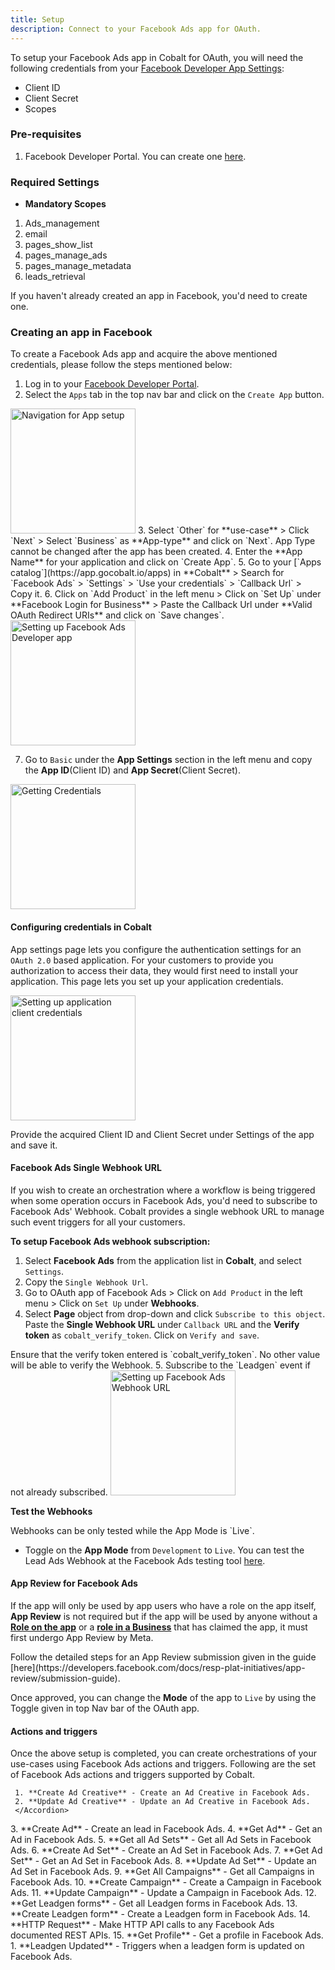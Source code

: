 ```yaml
---
title: Setup
description: Connect to your Facebook Ads app for OAuth.
---
```


To setup your Facebook Ads app in Cobalt for OAuth, you will need the following credentials from your [Facebook Developer App Settings](https://developers.facebook.com/apps/):
- Client ID
- Client Secret 
- Scopes

### Pre-requisites

1. Facebook Developer Portal. You can create one [here](https://www.facebook.com/r.php?next=https%3A%2F%2Fdevelopers.facebook.com%2Fapps%2F&locale=en_GB&display=page).

### Required Settings

* **Mandatory Scopes** 
1. Ads_management
2. email
3. pages_show_list
4. pages_manage_ads
5. pages_manage_metadata
6. leads_retrieval

<Info>If you haven't already created an app in Facebook, you'd need to create one.</Info>

### Creating an app in Facebook

To create a Facebook Ads app and acquire the above mentioned credentials, please follow the steps mentioned below:

1. Log in to your [Facebook Developer Portal](https://developers.facebook.com/apps/).
2. Select the `Apps` tab in the top nav bar and click on the `Create App` button.
<img height="200" src="/images/fb_ads/fb_navigation.png" alt="Navigation for App setup"/>
3. Select `Other` for **use-case** > Click `Next` > Select `Business` as **App-type** and click on `Next`.
<Warning> App Type cannot be changed after the app has been created.</Warning>
4. Enter the **App Name** for your application and click on `Create App`.
5. Go to your [`Apps catalog`](https://app.gocobalt.io/apps) in **Cobalt** > Search for `Facebook Ads` > `Settings` > `Use your credentials` > `Callback Url` > Copy it.
6. Click on `Add Product` in the left menu > Click on `Set Up` under **Facebook Login for Business** > Paste the Callback Url under **Valid OAuth Redirect URIs** and click on `Save changes`.
<img height="200" src="/images/fb_ads/fb_config.png" alt="Setting up Facebook Ads Developer app"/>

7. Go to `Basic` under the **App Settings** section in the left menu and copy the **App ID**(Client ID) and **App Secret**(Client Secret).
<img height="200" src="/images/fb_ads/fb_credentials.png" alt="Getting Credentials"/>

#### Configuring credentials in Cobalt
App settings page lets you configure the authentication settings for an `OAuth 2.0` based application. For your customers to provide you authorization to access their data,
they would first need to install your application. This page lets you set up your application credentials.

<img height="200" src="/images/fb_ads/fb_cobalt.png" alt="Setting up application client credentials"/>

Provide the acquired Client ID and Client Secret under Settings of the app and save it.

#### Facebook Ads Single Webhook URL
If you wish to create an orchestration where a workflow is being triggered when some operation occurs in Facebook Ads, you'd need to subscribe to Facebook Ads' Webhook. Cobalt provides
a single webhook URL to manage such event triggers for all your customers.

**To setup Facebook Ads webhook subscription:**

1. Select **Facebook Ads** from the application list in **Cobalt**, and select `Settings`.
2. Copy the `Single Webhook Url`.
3. Go to OAuth app of Facebook Ads > Click on `Add Product` in the left menu > Click on `Set Up` under **Webhooks**. 
4. Select **Page** object from drop-down and click `Subscribe to this object`. Paste the **Single Webhook URL** under `Callback URL` and the **Verify token** as `cobalt_verify_token`. Click on `Verify and save`.
<Note>
Ensure that the verify token entered is `cobalt_verify_token`. No other value will be able to verify the Webhook.
</Note>
5. Subscribe to the `Leadgen` event if not already subscribed.
<img height="200" src="/images/fb_ads/fb_webhook.png" alt="Setting up Facebook Ads Webhook URL"/>

**Test the Webhooks**

<Info>
Webhooks can be only tested while the App Mode is `Live`.
</Info>

- Toggle on the **App Mode** from `Development` to `Live`. You can test the Lead Ads Webhook at the Facebook Ads testing tool [here](https://developers.facebook.com/tools/lead-ads-testing/).

#### App Review for Facebook Ads

If the app will only be used by app users who have a role on the app itself, **App Review** is not required but if the app will be used by anyone without a [**Role on the app**](https://developers.facebook.com/docs/development#roles) or a [**role in a Business**](https://www.facebook.com/business/help/442345745885606?id=180505742745347) that has claimed the app, it must first undergo App Review by Meta.

<Tip>
Follow the detailed steps for an App Review submission given in the guide [here](https://developers.facebook.com/docs/resp-plat-initiatives/app-review/submission-guide).
</Tip>

Once approved, you can change the **Mode** of the app to `Live` by using the Toggle given in top Nav bar of the OAuth app.



#### Actions and triggers
Once the above setup is completed, you can create orchestrations of your use-cases using Facebook Ads actions and triggers. Following are the set of Facebook Ads actions and triggers
supported by Cobalt.

<Tabs>
  <Tab title="Actions">
  <AccordionGroup>
  <Accordion title="Ad Creative">

     1. **Create Ad Creative** - Create an Ad Creative in Facebook Ads.
     2. **Update Ad Creative** - Update an Ad Creative in Facebook Ads.
     </Accordion>
  <Accordion title="Ad">    
     3. **Create Ad** - Create an lead in Facebook Ads.
     4. **Get Ad** - Get an Ad in Facebook Ads.
    </Accordion>
     <Accordion title="Ad Set">  
     5. **Get all Ad Sets** - Get all Ad Sets in Facebook Ads.
     6. **Create Ad Set** - Create an Ad Set in Facebook Ads.
     7. **Get Ad Set** - Get an Ad Set in Facebook Ads.
     8. **Update Ad Set** - Update an Ad Set in Facebook Ads.
    </Accordion>
     <Accordion title="Campaigns"> 
     9. **Get All Campaigns** - Get all Campaigns in Facebook Ads.
     10. **Create Campaign** - Create a Campaign in Facebook Ads.
     11. **Update Campaign** - Update a Campaign in Facebook Ads.
     </Accordion>
      <Accordion title="Leadgen Forms"> 
     12. **Get Leadgen forms** - Get all Leadgen forms in Facebook Ads.
     13. **Create Leadgen form** - Create a Leadgen form in Facebook Ads.
    </Accordion>
      <Accordion title="Others"> 
     14. **HTTP Request** - Make HTTP API calls to any Facebook Ads documented REST APIs.
     15. **Get Profile** - Get a profile in Facebook Ads.
    </Accordion>
  </AccordionGroup>
  </Tab>
  
  <Tab title="Triggers">
         1. **Leadgen Updated** - Triggers when a leadgen form is updated on Facebook Ads.
  </Tab>
</Tabs>